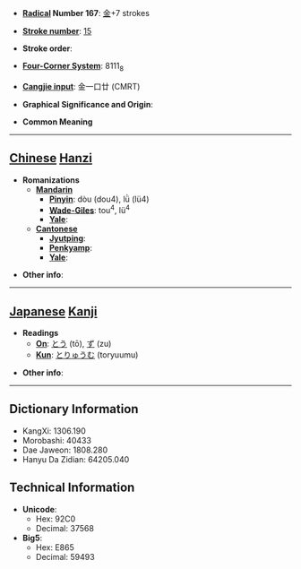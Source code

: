 * '''[[Wiktionary:Chinese radical index| Radical]] Number 167''': [[Wiktionary:Chinese radical index 金|金]]+7 strokes

* '''[[Wiktionary:Chinese total strokes index|Stroke number]]''': [[Wiktionary:Chinese total strokes index 15|15]]

* '''Stroke order''': 

* '''[[Wiktionary:Chinese four corner index|Four-Corner System]]''': 8111<sub>8</sub>

* '''[[Wiktionary:Chinese Cangjie index|Cangjie input]]''': 金一口廿 (CMRT)

* '''Graphical Significance and Origin''': 

* '''Common Meaning'''

----

== [[Chinese]] [[Hanzi]] ==

* '''Romanizations'''
** '''[[Mandarin]]'''
*** '''[[Pinyin]]''': dòu (dou4), lǜ (lü4)
*** '''[[Wade-Giles]]''': tou<sup>4</sup>, lü<sup>4</sup>
*** '''[[Yale]]''': 
** '''[[Cantonese]]'''
*** '''[[Jyutping]]''':
*** '''[[Penkyamp]]''': 
*** '''[[Yale]]''': 

* '''Other info''': 

----

== [[Japanese]] [[Kanji]] ==

* '''Readings'''
** '''[[On]]''': [[とう]] (tō), [[ず]] (zu)
** '''[[Kun]]''': [[とりゅうむ]] (toryuumu)

* '''Other info''':  

----

== Dictionary Information ==

* KangXi: 1306.190
* Morobashi: 40433
* Dae Jaweon: 1808.280
* Hanyu Da Zidian: 64205.040

== Technical Information ==

* '''Unicode''':
** Hex: 92C0
** Decimal: 37568
* '''Big5''':
** Hex: E865
** Decimal: 59493